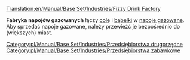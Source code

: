 [[Translation:en/Manual/Base Set/Industries/Fizzy Drink Factory]]

{{pl/Manual/Base Set/Industries/Przedsiębiorstwa|image=en/Manual/Base Set/Industries/FizzyDrinkFactory.png
|name=Fabryka napojów gazowanych
|climates=[[pl/Manual/Klimat]]
|accepts=[[pl/Manual/Base Set/Cargos/Cola|Cola]],[[pl/Manual/Base Set/Cargos/Bąbelki|Bąbelki]]
|produces=[[pl/Manual/Base Set/Cargos/Napoje gazowane|Napoje gazowane]]
}}

'''Fabryka napojów gazowanych''' łączy [[pl/Manual/Base Set/Cargos/Cola|colę]] i [[pl/Manual/Base Set/Cargos/Bąbelki|bąbelki]] w [[pl/Manual/Base Set/Cargos/Napoje gazowane|napoje gazowane]]. Aby sprzedać napoje gazowane, należy przewieźć je bezpośrednio do (większych) miast.
{{pl/Manual/Base Set/Industries/Navbox Industries}}

[[Category:pl/Manual/Base Set/Industries/Przedsiębiorstwa drugorzędne]]
[[Category:pl/Manual/Base Set/Industries/Przedsiębiorstwa zabawkowe]]